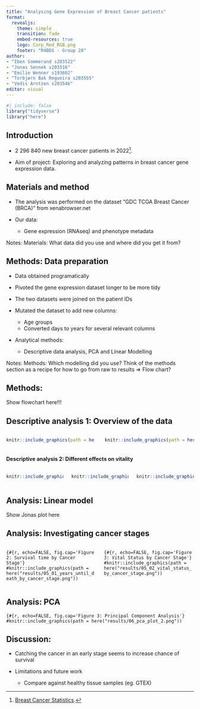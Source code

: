 ```yaml
---
title: "Analysing Gene Expression of Breast Cancer patients"
format: 
  revealjs:
    theme: simple
    transition: fade
    embed-resources: true
    logo: Corp_Red_RGB.png
    footer: "R4BDS - Group 28"
author: 
- "Iben Sommerand s203522"
- "Jonas Sennek s203516"
- "Emilie Wenner s193602"
- "Torbjørn Bak Regueira s203555"
- "Vedis Arntzen s203546"
editor: visual
---
```


```r
#| include: false
library("tidyverse")
library("here")
```

## Introduction

-   2 296 840 new breast cancer patients in 2022[^1].

-   Aim of project: Exploring and analyzing patterns in breast cancer gene expression data.

[^1]: [Breast Cancer Statistics](https://www.wcrf.org/preventing-cancer/cancer-statistics/breast-cancer-statistics/).

## Materials and method

-   The analysis was performed on the dataset "GDC TCGA Breast Cancer (BRCA)" from xenabrowser.net

-   Our data:

    -   Gene expression (RNAseq) and phenotype metadata

Notes: Materials: What data did you use and where did you get it from?

## Methods: Data preparation

-   Data obtained programatically

-   Pivoted the gene expression dataset longer to be more tidy

-   The two datasets were joined on the patient IDs

-   Mutated the dataset to add new columns:

    -   Age groups
    -   Converted days to years for several relevant columns

-   Analytical methods:

    -   Descriptive data analysis, PCA and Linear Modelling

Notes: Methods: Which modelling did you use? Think of the methods section as a recipe for how to go from raw to results =\> Flow chart?

## Methods:

Show flowchart here!!!

## Descriptive analysis 1: Overview of the data

::: columns
::: {.column width="49%"}
```r
knitr::include_graphics(path = here("results/data_description/gender_ethnicity_overview.png"))
```
:::

::: {.column width="51%"}
```r
 knitr::include_graphics(path = here("results/data_description/people_per_stage.png"))
```
:::
:::

#### Descriptive analysis 2: Different effects on vitality

::: columns
::: {.column width="33%"}
```r
knitr::include_graphics(path = here("results/data_description/cancer_type_vitality_v2.png")) 

```
:::

::: {.column width="33%"}
```r
knitr::include_graphics(path = here("results/data_description/survival_by_age.png"))
```
:::

::: {.column width="33%"}
```r
knitr::include_graphics(path = here("results/data_description/days_to_death_prior_malignancy.png"))

```
:::
:::

## Analysis: Linear model

Show Jonas plot here

## Analysis: Investigating cancer stages

::: columns
::: {.column width="50%"}
`{#{r, echo=FALSE, fig.cap='Figure 2: Survival time by Cancer Stage'} #knitr::include_graphics(path = here("results/05_01_years_until_death_by_cancer_stage.png"))`
:::

::: {.column width="50%"}
`{#{r, echo=FALSE, fig.cap='Figure 3: Vital Status by Cancer Stage'} #knitr::include_graphics(path = here("results/05_02_vital_status_by_cancer_stage.png"))`
:::
:::

## Analysis: PCA

`{#{r, echo=FALSE, fig.cap='Figure 3: Principal Component Analysis'} #knitr::include_graphics(path = here("results/06_pca_plot_2.png"))`

## Discussion:

-   Catching the cancer in an early stage seems to increase chance of survival

-   Limitations and future work

    -   Compare against healthy tissue samples (eg. GTEX)
